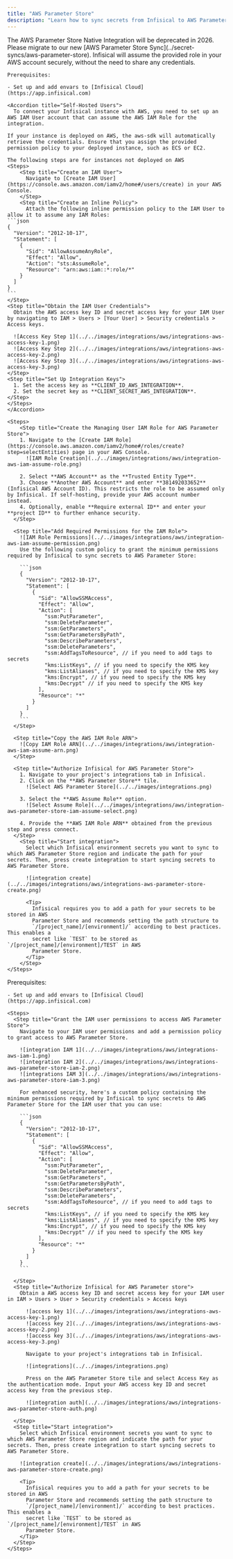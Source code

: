 ```yaml
---
title: "AWS Parameter Store"
description: "Learn how to sync secrets from Infisical to AWS Parameter Store."
---
```


<Note>
    The AWS Parameter Store Native Integration will be deprecated in 2026. Please migrate to our new [AWS Parameter Store Sync](../secret-syncs/aws-parameter-store).
</Note>

<Tabs>
  <Tab title="Assume Role (Recommended)">
    Infisical will assume the provided role in your AWS account securely, without the need to share any credentials.

    Prerequisites:

    - Set up and add envars to [Infisical Cloud](https://app.infisical.com)

    <Accordion title="Self-Hosted Users">
      To connect your Infisical instance with AWS, you need to set up an AWS IAM User account that can assume the AWS IAM Role for the integration.

    If your instance is deployed on AWS, the aws-sdk will automatically retrieve the credentials. Ensure that you assign the provided permission policy to your deployed instance, such as ECS or EC2.

    The following steps are for instances not deployed on AWS
    <Steps>
        <Step title="Create an IAM User">
          Navigate to [Create IAM User](https://console.aws.amazon.com/iamv2/home#/users/create) in your AWS Console.
        </Step>
        <Step title="Create an Inline Policy">
          Attach the following inline permission policy to the IAM User to allow it to assume any IAM Roles:
    ```json
    {
      "Version": "2012-10-17",
      "Statement": [
        {
          "Sid": "AllowAssumeAnyRole",
          "Effect": "Allow",
          "Action": "sts:AssumeRole",
          "Resource": "arn:aws:iam::*:role/*"
        }
      ]
    }
    ```
    </Step>
    <Step title="Obtain the IAM User Credentials">
      Obtain the AWS access key ID and secret access key for your IAM User by navigating to IAM > Users > [Your User] > Security credentials > Access keys.

      ![Access Key Step 1](../../images/integrations/aws/integrations-aws-access-key-1.png)
      ![Access Key Step 2](../../images/integrations/aws/integrations-aws-access-key-2.png)
      ![Access Key Step 3](../../images/integrations/aws/integrations-aws-access-key-3.png)
    </Step>
    <Step title="Set Up Integration Keys">
      1. Set the access key as **CLIENT_ID_AWS_INTEGRATION**.
      2. Set the secret key as **CLIENT_SECRET_AWS_INTEGRATION**.
    </Step>
    </Steps>
    </Accordion>

    <Steps>
        <Step title="Create the Managing User IAM Role for AWS Parameter Store">
        1. Navigate to the [Create IAM Role](https://console.aws.amazon.com/iamv2/home#/roles/create?step=selectEntities) page in your AWS Console.
          ![IAM Role Creation](../../images/integrations/aws/integration-aws-iam-assume-role.png)

        2. Select **AWS Account** as the **Trusted Entity Type**.
        3. Choose **Another AWS Account** and enter **381492033652** (Infisical AWS Account ID). This restricts the role to be assumed only by Infisical. If self-hosting, provide your AWS account number instead.
        4. Optionally, enable **Require external ID** and enter your **project ID** to further enhance security.
      </Step>

      <Step title="Add Required Permissions for the IAM Role">
        ![IAM Role Permissions](../../images/integrations/aws/integration-aws-iam-assume-permission.png)
        Use the following custom policy to grant the minimum permissions required by Infisical to sync secrets to AWS Parameter Store:

        ```json
        {
          "Version": "2012-10-17",
          "Statement": [
            {
              "Sid": "AllowSSMAccess",
              "Effect": "Allow",
              "Action": [
                "ssm:PutParameter",
                "ssm:DeleteParameter",
                "ssm:GetParameters",
                "ssm:GetParametersByPath",
                "ssm:DescribeParameters",
                "ssm:DeleteParameters",
                "ssm:AddTagsToResource", // if you need to add tags to secrets
                "kms:ListKeys", // if you need to specify the KMS key
                "kms:ListAliases", // if you need to specify the KMS key
                "kms:Encrypt", // if you need to specify the KMS key
                "kms:Decrypt" // if you need to specify the KMS key
              ],
              "Resource": "*"
            }
          ]
        }
        ```
      </Step>

      <Step title="Copy the AWS IAM Role ARN">
        ![Copy IAM Role ARN](../../images/integrations/aws/integration-aws-iam-assume-arn.png)
      </Step>

      <Step title="Authorize Infisical for AWS Parameter Store">
        1. Navigate to your project's integrations tab in Infisical.
        2. Click on the **AWS Parameter Store** tile.
          ![Select AWS Parameter Store](../../images/integrations.png)

        3. Select the **AWS Assume Role** option.
          ![Select Assume Role](../../images/integrations/aws/integration-aws-parameter-store-iam-assume-select.png)

        4. Provide the **AWS IAM Role ARN** obtained from the previous step and press connect.
      </Step>
        <Step title="Start integration">
          Select which Infisical environment secrets you want to sync to which AWS Parameter Store region and indicate the path for your secrets. Then, press create integration to start syncing secrets to AWS Parameter Store.

          ![integration create](../../images/integrations/aws/integrations-aws-parameter-store-create.png)

          <Tip>
            Infisical requires you to add a path for your secrets to be stored in AWS
            Parameter Store and recommends setting the path structure to
            `/[project_name]/[environment]/` according to best practices. This enables a
            secret like `TEST` to be stored as `/[project_name]/[environment]/TEST` in AWS
            Parameter Store.
          </Tip>
        </Step>
    </Steps>

  </Tab>
  <Tab title="Access Key">
    Prerequisites:

    - Set up and add envars to [Infisical Cloud](https://app.infisical.com)

    <Steps>
      <Step title="Grant the IAM user permissions to access AWS Parameter Store">
        Navigate to your IAM user permissions and add a permission policy to grant access to AWS Parameter Store.

        ![integration IAM 1](../../images/integrations/aws/integrations-aws-iam-1.png)
        ![integration IAM 2](../../images/integrations/aws/integrations-aws-parameter-store-iam-2.png)
        ![integrations IAM 3](../../images/integrations/aws/integrations-aws-parameter-store-iam-3.png)

        For enhanced security, here's a custom policy containing the minimum permissions required by Infisical to sync secrets to AWS Parameter Store for the IAM user that you can use:

        ```json
        {
          "Version": "2012-10-17",
          "Statement": [
            {
              "Sid": "AllowSSMAccess",
              "Effect": "Allow",
              "Action": [
                "ssm:PutParameter",
                "ssm:DeleteParameter",
                "ssm:GetParameters",
                "ssm:GetParametersByPath",
                "ssm:DescribeParameters",
                "ssm:DeleteParameters",
                "ssm:AddTagsToResource", // if you need to add tags to secrets
                "kms:ListKeys", // if you need to specify the KMS key
                "kms:ListAliases", // if you need to specify the KMS key
                "kms:Encrypt", // if you need to specify the KMS key
                "kms:Decrypt" // if you need to specify the KMS key
              ],
              "Resource": "*"
            }
          ]
        }
        ```

      </Step>
      <Step title="Authorize Infisical for AWS Parameter store">
        Obtain a AWS access key ID and secret access key for your IAM user in IAM > Users > User > Security credentials > Access keys

          ![access key 1](../../images/integrations/aws/integrations-aws-access-key-1.png)
          ![access key 2](../../images/integrations/aws/integrations-aws-access-key-2.png)
          ![access key 3](../../images/integrations/aws/integrations-aws-access-key-3.png)

          Navigate to your project's integrations tab in Infisical.

          ![integrations](../../images/integrations.png)

          Press on the AWS Parameter Store tile and select Access Key as the authentication mode. Input your AWS access key ID and secret access key from the previous step.

          ![integration auth](../../images/integrations/aws/integrations-aws-parameter-store-auth.png)

      </Step>
      <Step title="Start integration">
        Select which Infisical environment secrets you want to sync to which AWS Parameter Store region and indicate the path for your secrets. Then, press create integration to start syncing secrets to AWS Parameter Store.

        ![integration create](../../images/integrations/aws/integrations-aws-parameter-store-create.png)

        <Tip>
          Infisical requires you to add a path for your secrets to be stored in AWS
          Parameter Store and recommends setting the path structure to
          `/[project_name]/[environment]/` according to best practices. This enables a
          secret like `TEST` to be stored as `/[project_name]/[environment]/TEST` in AWS
          Parameter Store.
        </Tip>
      </Step>
    </Steps>

  </Tab>
</Tabs>
